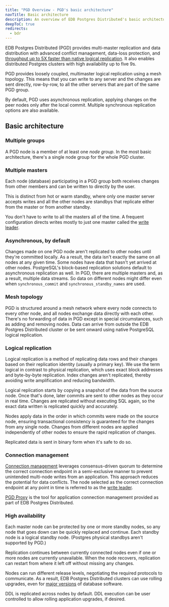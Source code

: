 ```yaml
---
title: "PGD Overview - PGD's basic architecture"
navTitle: Basic architecture
description: An overview of EDB Postgres Distributed's basic architecture, including groups, multiple masters, mesh topology, logical replication, connection management, and high availability
deepToC: true
redirects: 
  - bdr
---
```


EDB Postgres Distributed (PGD) provides multi-master replication and data distribution with advanced conflict management, data-loss protection, and [throughput up to 5X faster than native logical replication](https://www.enterprisedb.com/blog/performance-improvements-edb-postgres-distributed). It also enables distributed Postgres clusters with high availability up to five 9s.

PGD provides loosely coupled, multimaster logical replication using a mesh topology. This means that you can write to any server and the changes are sent directly, row-by-row, to all the other servers that are part of the same PGD group.

By default, PGD uses asynchronous replication, applying changes on the peer nodes only after the local commit. Multiple synchronous replication options are also available.

## Basic architecture

### Multiple groups

A PGD node is a member of at least one *node group*. In the most basic architecture, there's a single node group for the whole PGD cluster.

### Multiple masters

Each node (database) participating in a PGD group both receives changes from other members and can be written to directly by the user.

This is distinct from hot or warm standby, where only one master server accepts writes and all the other nodes are standbys that replicate either from the master or from another standby.

You don't have to write to all the masters all of the time. A frequent configuration directs writes mostly to just one master called the [write leader](../terminology/#write-leader).

### Asynchronous, by default

Changes made on one PGD node aren't replicated to other nodes until they're committed locally. As a result, the data isn't exactly the same on all nodes at any given time. Some nodes have data that hasn't yet arrived at other nodes. PostgreSQL's block-based replication solutions default to asynchronous replication as well. In PGD, there are multiple masters and, as a result, multiple data streams. So data on different nodes might differ even when `synchronous_commit` and `synchronous_standby_names` are used.

### Mesh topology

PGD is structured around a mesh network where every node connects to every other node, and all nodes exchange data directly with each other. There's no forwarding of data in PGD except in special circumstances, such as adding and removing nodes. Data can arrive from outside the EDB Postgres Distributed cluster or be sent onward using native PostgreSQL logical replication.

### Logical replication

Logical replication is a method of replicating data rows and their changes based on their replication identity (usually a primary key). We use the term logical in contrast to physical replication, which uses exact block addresses and byte-by-byte replication. Index changes aren't replicated, thereby avoiding write amplification and reducing bandwidth.

Logical replication starts by copying a snapshot of the data from the source node. Once that's done, later commits are sent to other nodes as they occur in real time. Changes are replicated without executing SQL again, so the exact data written is replicated quickly and accurately.

Nodes apply data in the order in which commits were made on the source node, ensuring transactional consistency is guaranteed for the changes from any single node. Changes from different nodes are applied independently of other nodes to ensure the rapid replication of changes.

Replicated data is sent in binary form when it's safe to do so.


### Connection management

[Connection management](../routing) leverages consensus-driven quorum to determine the correct connection endpoint in a semi-exclusive manner to prevent unintended multi-node writes from an application. This approach reduces the potential for data conflicts. The node selected as the correct connection endpoint at any point in time is referred to as the [write leader](../terminology/#write-leader).

[PGD Proxy](../routing/proxy) is the tool for application connection management provided as part of EDB Postgres Distributed.

### High availability

Each master node can be protected by one or more standby nodes, so any node that goes down can be quickly replaced and continue. Each standby node is a logical standby node. 
(Postgres physical standbys aren't supported by PGD.)

Replication continues between currently connected nodes even if one or more nodes are currently unavailable. When the node recovers, replication can restart from where it left off without missing any changes.

Nodes can run different release levels, negotiating the required protocols to communicate. As a result, EDB Postgres Distributed clusters can use rolling upgrades, even for [major versions](../upgrades/upgrading_major_rolling/) of database software.

DDL is replicated across nodes by default. DDL execution can be user controlled to allow rolling application upgrades, if desired.

